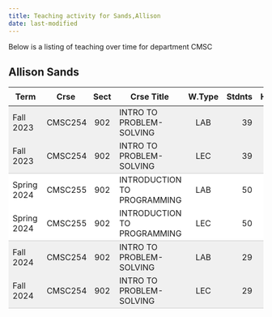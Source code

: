 ```yaml
---
title: Teaching activity for Sands,Allison
date: last-modified
---
```


Below is a listing of teaching over time for department CMSC


## Allison Sands

<style type="text/css">
#T_6dfb3 table {
  width: 100%;
  border-collapse: collapse;
}
#T_6dfb3 th {
  text-align: center;
  padding: 8px;
}
#T_6dfb3 td:nth-child(1) {
  padding-right: 10px;
  text-align: left;
}
#T_6dfb3 td:nth-child(2) {
  padding-right: 5px;
  text-align: left;
}
#T_6dfb3  td:nth-child(4) {
  padding-right: 5px;
  text-align: left;
}
#T_6dfb3 td:nth-child(3) {
  text-align: center;
}
#T_6dfb3  td:nth-child(5) {
  text-align: center;
}
#T_6dfb3 td:nth-child(6) {
  text-align: right;
}
#T_6dfb3  td:nth-child(7) {
  text-align: right;
}
#T_6dfb3_row0_col0, #T_6dfb3_row0_col1, #T_6dfb3_row0_col2, #T_6dfb3_row0_col3, #T_6dfb3_row0_col4, #T_6dfb3_row0_col5, #T_6dfb3_row0_col6, #T_6dfb3_row4_col0, #T_6dfb3_row4_col1, #T_6dfb3_row4_col2, #T_6dfb3_row4_col3, #T_6dfb3_row4_col4, #T_6dfb3_row4_col5, #T_6dfb3_row4_col6 {
  background-color: #f0f0f0;
  border-bottom: none;
}
#T_6dfb3_row1_col0, #T_6dfb3_row1_col1, #T_6dfb3_row1_col2, #T_6dfb3_row1_col3, #T_6dfb3_row1_col4, #T_6dfb3_row1_col5, #T_6dfb3_row1_col6, #T_6dfb3_row5_col0, #T_6dfb3_row5_col1, #T_6dfb3_row5_col2, #T_6dfb3_row5_col3, #T_6dfb3_row5_col4, #T_6dfb3_row5_col5, #T_6dfb3_row5_col6 {
  background-color: #f0f0f0;
  border-bottom: 1px solid #ccc;
}
#T_6dfb3_row2_col0, #T_6dfb3_row2_col1, #T_6dfb3_row2_col2, #T_6dfb3_row2_col3, #T_6dfb3_row2_col4, #T_6dfb3_row2_col5, #T_6dfb3_row2_col6 {
  background-color: #ffffff;
  border-bottom: none;
}
#T_6dfb3_row3_col0, #T_6dfb3_row3_col1, #T_6dfb3_row3_col2, #T_6dfb3_row3_col3, #T_6dfb3_row3_col4, #T_6dfb3_row3_col5, #T_6dfb3_row3_col6 {
  background-color: #ffffff;
  border-bottom: 1px solid #ccc;
}
</style>
<table id="T_6dfb3">
  <thead>
    <tr>
      <th id="T_6dfb3_level0_col0" class="col_heading level0 col0" >Term</th>
      <th id="T_6dfb3_level0_col1" class="col_heading level0 col1" >Crse</th>
      <th id="T_6dfb3_level0_col2" class="col_heading level0 col2" >Sect</th>
      <th id="T_6dfb3_level0_col3" class="col_heading level0 col3" >Crse Title</th>
      <th id="T_6dfb3_level0_col4" class="col_heading level0 col4" >W.Type</th>
      <th id="T_6dfb3_level0_col5" class="col_heading level0 col5" >Stdnts</th>
      <th id="T_6dfb3_level0_col6" class="col_heading level0 col6" >Hours</th>
    </tr>
  </thead>
  <tbody>
    <tr>
      <td id="T_6dfb3_row0_col0" class="data row0 col0" >Fall 2023</td>
      <td id="T_6dfb3_row0_col1" class="data row0 col1" >CMSC254</td>
      <td id="T_6dfb3_row0_col2" class="data row0 col2" >902</td>
      <td id="T_6dfb3_row0_col3" class="data row0 col3" >INTRO TO PROBLEM-SOLVING</td>
      <td id="T_6dfb3_row0_col4" class="data row0 col4" >LAB</td>
      <td id="T_6dfb3_row0_col5" class="data row0 col5" >39</td>
      <td id="T_6dfb3_row0_col6" class="data row0 col6" >78</td>
    </tr>
    <tr>
      <td id="T_6dfb3_row1_col0" class="data row1 col0" >Fall 2023</td>
      <td id="T_6dfb3_row1_col1" class="data row1 col1" >CMSC254</td>
      <td id="T_6dfb3_row1_col2" class="data row1 col2" >902</td>
      <td id="T_6dfb3_row1_col3" class="data row1 col3" >INTRO TO PROBLEM-SOLVING</td>
      <td id="T_6dfb3_row1_col4" class="data row1 col4" >LEC</td>
      <td id="T_6dfb3_row1_col5" class="data row1 col5" >39</td>
      <td id="T_6dfb3_row1_col6" class="data row1 col6" >78</td>
    </tr>
    <tr>
      <td id="T_6dfb3_row2_col0" class="data row2 col0" >Spring 2024</td>
      <td id="T_6dfb3_row2_col1" class="data row2 col1" >CMSC255</td>
      <td id="T_6dfb3_row2_col2" class="data row2 col2" >902</td>
      <td id="T_6dfb3_row2_col3" class="data row2 col3" >INTRODUCTION TO PROGRAMMING</td>
      <td id="T_6dfb3_row2_col4" class="data row2 col4" >LAB</td>
      <td id="T_6dfb3_row2_col5" class="data row2 col5" >50</td>
      <td id="T_6dfb3_row2_col6" class="data row2 col6" >100</td>
    </tr>
    <tr>
      <td id="T_6dfb3_row3_col0" class="data row3 col0" >Spring 2024</td>
      <td id="T_6dfb3_row3_col1" class="data row3 col1" >CMSC255</td>
      <td id="T_6dfb3_row3_col2" class="data row3 col2" >902</td>
      <td id="T_6dfb3_row3_col3" class="data row3 col3" >INTRODUCTION TO PROGRAMMING</td>
      <td id="T_6dfb3_row3_col4" class="data row3 col4" >LEC</td>
      <td id="T_6dfb3_row3_col5" class="data row3 col5" >50</td>
      <td id="T_6dfb3_row3_col6" class="data row3 col6" >100</td>
    </tr>
    <tr>
      <td id="T_6dfb3_row4_col0" class="data row4 col0" >Fall 2024</td>
      <td id="T_6dfb3_row4_col1" class="data row4 col1" >CMSC254</td>
      <td id="T_6dfb3_row4_col2" class="data row4 col2" >902</td>
      <td id="T_6dfb3_row4_col3" class="data row4 col3" >INTRO TO PROBLEM-SOLVING</td>
      <td id="T_6dfb3_row4_col4" class="data row4 col4" >LAB</td>
      <td id="T_6dfb3_row4_col5" class="data row4 col5" >29</td>
      <td id="T_6dfb3_row4_col6" class="data row4 col6" >58</td>
    </tr>
    <tr>
      <td id="T_6dfb3_row5_col0" class="data row5 col0" >Fall 2024</td>
      <td id="T_6dfb3_row5_col1" class="data row5 col1" >CMSC254</td>
      <td id="T_6dfb3_row5_col2" class="data row5 col2" >902</td>
      <td id="T_6dfb3_row5_col3" class="data row5 col3" >INTRO TO PROBLEM-SOLVING</td>
      <td id="T_6dfb3_row5_col4" class="data row5 col4" >LEC</td>
      <td id="T_6dfb3_row5_col5" class="data row5 col5" >29</td>
      <td id="T_6dfb3_row5_col6" class="data row5 col6" >58</td>
    </tr>
  </tbody>
</table>


